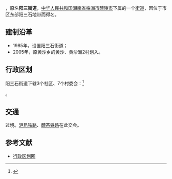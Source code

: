 {{中国乡级行政区|43/02/81/002/000
|行政区全称 = 阳三石街道
|景观照片文件名 = 
|景观照片描述 = 
|位置图文件名 = 
|位置图描述 = 
|汉语拼音 = 
|通用拼音 = 
|上级行政区 = [[湖南省|湖南省]][[株洲市|株洲市]][[醴陵市|醴陵市]]
|行政区类别 = 街道
|建置时间 = 1985年
|政府驻地 = 县阳路
|地理坐标 = 
|毗邻 = 
|行政区划 = 10
|村委会 = 7
|居委会 = 3
|总面积 = 23平方公里
|户籍人口 = 3.9万
|户籍人口年份 = 2005
|常住人口 = 
|常住人口年份 = 
|人口密度 = 
|GDP = 
|GDP年份 = 
|邮政编码 = 412200　
|电话区号 = 
|时区 = UTC+8（[[东八区|东八区]]）
|官方网站 = 
|网站名称 = 
}}
'''{{PAGENAMEBASE}}'''，原名'''阳三街道'''，[[中华人民共和国|中华人民共和国]][[湖南省|湖南省]][[株洲市|株洲市]][[醴陵市|醴陵市]]下属的一个[[街道|街道]]，因位于市区东部阳三石地带而得名。

==建制沿革==
*1985年，设置阳三石街道；
*2005年，原黄沙乡的黄沙、黄沙洲2村划入。

==行政区划==
阳三石街道下辖3个社区、7个村委会：<ref>{{PRC admin/ref sgc|43/02/81/002/000}}</ref>

{{PRC admin/children|43/02/81/002/000}}。

== 交通 ==
{{中国国道名|106}}过境。{{rint|cn|rail}}[[沪昆铁路|沪昆铁路]]、{{rint|cn|rail}}[[醴茶铁路|醴茶铁路]]在此交会。

==参考文献==
*[https://web.archive.org/web/20121115181509/http://www.xzqh.org/html/2011/0419/24513.html 行政区划网]
{{reflist}}

{{PRC admin/navcat|43/02/81/002/000}}